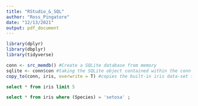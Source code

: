 ```yaml
---
title: "RStudio_&_SQL"
author: "Ross_Pingatore"
date: "12/13/2021"
output: pdf_document
---
```


```r
library(dplyr)
library(dbplyr)
library(tidyverse)
```


```r
conn <- src_memdb() #Create a SQLite database from memory 
sqlite <- conn$con #taking the SQLite object contained within the conn object in memory 
copy_to(conn, iris, overwrite = T) #copies the built-in iris data-set to the memory object 
```

```sql
select * from iris limit 5
```


```sql
select * from iris where (Species) = 'setosa' ; 

```


